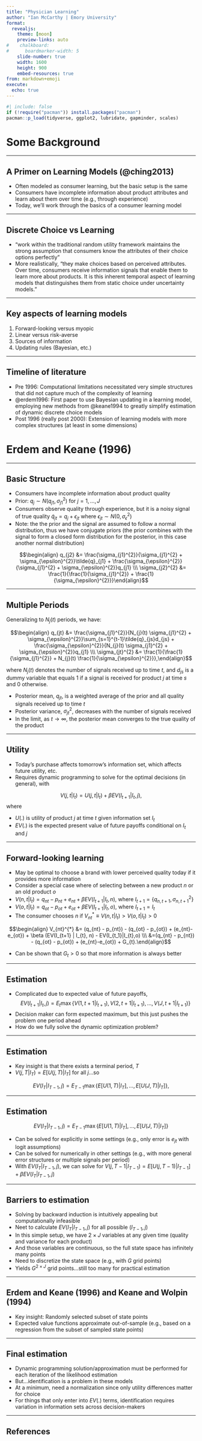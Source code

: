 ```yaml
---
title: "Physician Learning"
author: "Ian McCarthy | Emory University"
format: 
  revealjs:
    theme: [moon]
    preview-links: auto
#    chalkboard:
#      boardmarker-width: 5
    slide-number: true
    width: 1600
    height: 900    
    embed-resources: true
from: markdown+emoji
execute: 
  echo: true
---
```


```r
#| include: false
if (!require("pacman")) install.packages("pacman")
pacman::p_load(tidyverse, ggplot2, lubridate, gapminder, scales)
```


# Some Background

---

## A Primer on Learning Models (@ching2013)

- Often modeled as consumer learning, but the basic setup is the same
- Consumers have incomplete information about product attributes and learn about them over time (e.g., through experience)
- Today, we'll work through the basics of a consumer learning model

---

## Discrete Choice vs Learning

- "work within the traditional random utility framework maintains the strong assumption that consumers know the attributes of their choice options perfectly"
- More realistically, "they make choices based on perceived attributes. Over time, consumers receive information signals that enable them to learn more about products. It is this inherent temporal aspect of learning models that distinguishes them from static choice under uncertainty models."

---

## Key aspects of learning models

1. Forward-looking versus myopic
2. Linear versus risk-averse
3. Sources of information
4. Updating rules (Bayesian, etc.)

---

## Timeline of literature

- Pre 1996: Computational limitations necessitated very simple structures that did not capture much of the complexity of learning
- @erdem1996: First paper to use Bayesian updating in a learning model, employing new methods from @keane1994 to greatly simplify estimation of dynamic discrete choice models
- Post 1996 (really post 2000): Extension of learning models with more complex structures (at least in some dimensions)


# Erdem and Keane (1996)

---

## Basic Structure

- Consumers have incomplete information about product quality
- Prior: $q_{j} \sim N(q_{j1}, \sigma_{j1}^{2})$ for $j=1,..., J$
- Consumers observe quality through experience, but it is a noisy signal of true quality $\tilde{q}_{jt} = q_{j} + \epsilon_{jt}$ where $\epsilon_{jt} \sim N(0, \sigma_{\epsilon}^{2})$
- Note: the the prior and the signal are assumed to follow a normal distribution, thus we have conjugate priors (the prior combines with the signal to form a closed form distribution for the posterior, in this case another normal distribution)

$$\begin{align}
q_{j2} &= \frac{\sigma_{j1}^{2}}{\sigma_{j1}^{2} + \sigma_{\epsilon}^{2}}\tilde{q}_{j1} + \frac{\sigma_{\epsilon}^{2}}{\sigma_{j1}^{2} + \sigma_{\epsilon}^{2}}q_{j1} \\\
\sigma_{j2}^{2} &= \frac{1}{\frac{1}{\sigma_{j1}^{2}} + \frac{1}{\sigma_{\epsilon}^{2}}}\end{align}$$

---

## Multiple Periods

Generalizing to $N_{j}(t)$ periods, we have:

$$\begin{align}
q_{jt} &= \frac{\sigma_{j1}^{2}}{N_{j}(t) \sigma_{j1}^{2} + \sigma_{\epsilon}^{2}}\sum_{s=1}^{t-1}\tilde{q}_{js}d_{js} + \frac{\sigma_{\epsilon}^{2}}{N_{j}(t) \sigma_{j1}^{2} + \sigma_{\epsilon}^{2}}q_{j1} \\\
\sigma_{jt}^{2} &= \frac{1}{\frac{1}{\sigma_{j1}^{2}} + N_{j}(t) \frac{1}{\sigma_{\epsilon}^{2}}},\end{align}$$

where $N_{j}(t)$ denotes the number of signals received up to time $t$, and $d_{js}$ is a dummy variable that equals 1 if a signal is received for product $j$ at time $s$ and 0 otherwise.

- Posterior mean, $q_{jt}$, is a weighted average of the prior and all quality signals received up to time $t$
- Posterior variance, $\sigma_{jt}^{2}$, decreases with the number of signals received
- In the limit, as $t \rightarrow \infty$, the posterior mean converges to the true quality of the product

---

## Utility

- Today's purchase affects tomorrow's information set, which affects future utility, etc.
- Requires dynamic programming to solve for the optimal decisions (in general), with

$$V(j, t | I_{t}) = U(j,t | I_{t}) + \beta EV(I_{t+1} | I_{t}, j),$$ where

- $U(.)$ is utility of product $j$ at time $t$ given information set $I_{t}$
- $EV(.)$ is the expected present value of future payoffs conditional on $I_{t}$ and $j$

---

## Forward-looking learning

- May be optimal to choose a brand with lower perceived quality today if it provides more information
- Consider a special case where of selecting between a new product $n$ or an old product $o$
- $V(n,t | I_{t}) = q_{nt} - p_{nt} + e_{nt} + \beta EV(I_{t+1} | I_{t}, n)$, where $I_{t+1} = \{q_{n,t+1}, \sigma^{2}_{n,t+1}\}$
- $V(o,t | I_{t}) = q_{ot} - p_{ot} + e_{ot} + \beta EV(I_{t+1} | I_{t}, o)$, where $I_{t+1} = I_{t}$
- The consumer chooses $n$ if $V_{nt}^{*} \equiv V(n,t | I_{t}) > V(o,t | I_{t}) > 0$

$$\begin{align}
V_{nt}^{*}  &= (q_{nt} - p_{nt}) - (q_{ot} - p_{ot}) + (e_{nt}-e_{ot}) + \beta (EV(I_{t+1} | I_{t}, n) - EV(I_{t_1}|I_{t},o) \\\
 &=(q_{nt} - p_{nt}) - (q_{ot} - p_{ot}) + (e_{nt}-e_{ot}) + G_{t}.\end{align}$$

- Can be shown that $G_{t}>0$ so that more information is always better

---

## Estimation

- Complicated due to expected value of future payoffs, $$EV(I_{t+1} | I_{t}, j) = E_{t} \max \{V(1, t+1 | I_{t+1}), V(2, t+1 | I_{t+1}), ..., V(J, t+1 | I_{t+1})\}$$
- Decision maker can form expected maximum, but this just pushes the problem one period ahead
- How do we fully solve the dynamic optimization problem?

---

## Estimation

- Key insight is that there exists a terminal period, $T$
- $V(j,T | I_{T}) = E[U(j,T) | I_{T}]$ for all $j$...so

$$EV(I_{T} | I_{T-1}, j) = E_{T-1} \max \{ E[U(1, T) | I_{T}], ..., E[U(J, T) | I_{T}] \},$$

---

## Estimation

$$EV(I_{T} | I_{T-1}, j) = E_{T-1} \max \{E[U(1, T) | I_{T}], ..., E[U(J, T) | I_{T}] \}$$

- Can be solved for explicitly in some settings (e.g., only error is $e_{jt}$ with logit assumptions)
- Can be solved for numerically in other settings (e.g., with more general error structures or multiple signals per period)
- With $EV(I_{T} | I_{T-1}, j)$, we can solve for $V(j,T-1 | I_{T-1}) = E[U(j,T-1) | I_{T-1}] + \beta EV(I_{T} | I_{T-1}, j)$


---

## Barriers to estimation

- Solving by backward induction is intuitively appealing but computationally infeasible
- Neet to calculate $EV(I_{T} | I_{T-1}, j)$ for all possible $(I_{T-1},j)$
- In this simple setup, we have $2\times J$ variables at any given time (quality and variance for each product)
- And those variables are continuous, so the full state space has infinitely many points
- Need to discretize the state space (e.g., with $G$ grid points)
- Yields $G^{2 \times J}$ grid points...still too many for practical estimation

---

## Erdem and Keane (1996) and Keane and Wolpin (1994)

- Key insight: Randomly selected subset of state points
- Expected value functions approximate out-of-sample (e.g., based on a regression from the subset of sampled state points)

---

## Final estimation

- Dynamic programming solution/approximation must be performed for each iteration of the likelihood estimation
- But...identification is a problem in these models
- At a minimum, need a normalization since only utility differences matter for choice
- For things that only enter into $EV(.)$ terms, identification requires variation in information sets across decision-makers

---

## References